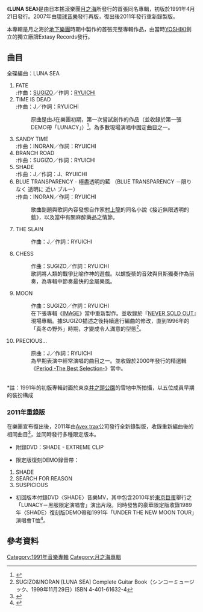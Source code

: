 {{noteTA
|1=zh-hans:乐队;zh-hk:樂隊;zh-tw:樂團;
|2=zh-hans:吉他;zh-hk:結他;zh-tw:吉他;
}}
{{Infobox Album 
| Name           = LUNA SEA
| Type           = Album 
| Artist         = [[月之海|月之海]]
| Cover          = Luna Sea cover new.jpg 
| Released       = 1991年4月21日<br/>2007年12月7日（再版）<br/>2011年3月16日（重新錄音版）
| Genre          = [[搖滾|搖滾]]
| Length         = 38分02秒<br>43分55秒（2011）
| Label          = Extasy Records（1991）<br>[[Avex_trax|愛貝克思]]（2011）
| Producer       = Luna Sea
| Reviews        = 
| Chart position  = *Oricon 週排行榜第6名（2011年）<ref name = oricon/>
| Last album  = －
| This album  = '''LUNA SEA'''<br>（1991年）	
| Next album  = [[IMAGE_(專輯)|IMAGE]]<br>（1992年）
{{Extra album cover 2
| Upper caption = 初版封面
| Type          = 專輯
| Cover         = <!-- 檔案不存在 Luna Sea 1991.jpg -->
|  Lower caption = 
}}
}}
《'''LUNA SEA'''》是由日本搖滾樂團[[月之海|月之海]]所發行的首張同名專輯，初版於1991年4月21日發行。2007年由[[環球音樂|環球音樂]]發行再版，復出後2011年發行重新錄製版。

本專輯是月之海於[[地下樂團|地下樂團]]時期中製作的首張完整專輯作品，由當時[[YOSHIKI|YOSHIKI]]創立的獨立廠牌Extasy Records發行。

==曲目==
全碟編曲：LUNA SEA

#FATE <br/> 
#:作曲：[[SUGIZO|SUGIZO]]／作詞：[[河村隆一|RYUICHI]]
#TIME IS DEAD<br/> 
#:作曲：J／作詞：RYUICHI
#:原曲是由J在樂團初期，第一次嘗試創作的作品（並收錄於第一張DEMO帶「LUNACY」）<ref>{{cite web|url= https://natalie.mu/music/pp/lunasea03/page/2|title= LUNA SEA「宇宙の詩 ～Higher and Higher～／悲壮美」INORAN×J対談|publisher= natalie.mu|date= 2019-05-15|accessdate= 2019-06-02|archive-date= 2020-11-06|archive-url= https://web.archive.org/web/20201106183547/https://natalie.mu/music/pp/lunasea03/page/2|dead-url= no}}</ref>。為多數現場演唱中固定曲目之一。
#SANDY TIME<br/>
#:作曲：INORAN／作詞：RYUICHI
#BRANCH ROAD<br/>
#:作曲：SUGIZO／作詞：RYUICHI
#SHADE<br/>
#:作曲：J／作詞：J、RYUICHI
#BLUE TRANSPARENCY  - 極盡透明的藍 （BLUE TRANSPARENCY －限りなく 透明に 近い ブルー）<br/>
#:作曲：INORAN／作詞：RYUICHI
#:歌曲副題與歌詞內容發想自作家[[村上龍|村上龍]]的同名小說《接近無限透明的藍》，以及當中有關麻醉藥品之情節。
#THE SLAIN
#:作曲：J／作詞：RYUICHI
#CHESS
#:作曲：SUGIZO／作詞：RYUICHI
#:歌詞將人類的戰爭比喻作神的遊戲。以螺旋槳的音效與貝斯獨奏作為前奏，為專輯中節奏最快的金屬樂風。
#MOON
#:作曲：SUGIZO／作詞：RYUICHI<br>
#:在下張專輯《[[IMAGE_(專輯)|IMAGE]]》當中重新製作。並收錄於『[[NEVER_SOLD_OUT|NEVER SOLD OUT]]』現場專輯。據SUGIZO描述之後持續進行編曲的修改，直到1996年的「真冬の野外」時期，才變成令人滿意的型態<ref>SUGIZO&INORAN [LUNA SEA] Complete Guitar Book（シンコーミュージック、1999年11月29日）ISBN 4-401-61632-4</ref>。
#PRECIOUS…
#:原曲：J／作詞：RYUICHI
#:為早期表演中經常演唱的曲目之一。並收錄於2000年發行的精選輯《[[Period_-The_Best_Selection-|Period -The Best Selection-]]》當中。
<br>
*註：1991年的初版專輯封面於東京[[井之頭公園|井之頭公園]]的雪地中所拍攝，以五位成員早期的裝扮構成

===2011年重錄版===
在樂團宣布復出後，2011年由[[Avex_trax|Avex trax]]公司發行全新錄製版，收錄重新編曲後的相同曲目<ref name = oricon>{{citeweb|url=http://www.oricon.co.jp/prof/artist/14750/products/music/901058/1/|title=ORICON 專輯介紹|accessdate=2013-07-06|archive-date=2014-10-28|archive-url=https://web.archive.org/web/20141028221533/http://www.oricon.co.jp/prof/artist/14750/products/music/901058/1/|dead-url=no}}</ref>，並同時發行多種限定版本。
*附錄DVD：SHADE - EXTREME CLIP

*限定版復刻DEMO錄音帶：
#SHADE
#SEARCH FOR REASON
#SUSPICIOUS

*初回版本付錄DVD〈SHADE〉音樂MV，其中包含2010年於[[東京巨蛋|東京巨蛋]]舉行之「LUNACY－黑服限定演唱會」演出片段。同時發售的豪華限定版收錄1989年〈SHADE〉復刻版DEMO帶和1991年「UNDER THE NEW MOON TOUR」演唱會T恤<ref>{{citeweb|url=http://www.amazon.co.jp/dp/B004EBUTL6|title=Amazon.co.jp|accessdate=2012-12-13|archive-date=2019-10-18|archive-url=https://web.archive.org/web/20191018031551/https://www.amazon.co.jp/dp/B004EBUTL6|dead-url=no}}</ref>。

==參考資料==
<references/>

{{Luna Sea}}
[[Category:1991年音樂專輯|Category:1991年音樂專輯]]
[[Category:月之海專輯|Category:月之海專輯]]